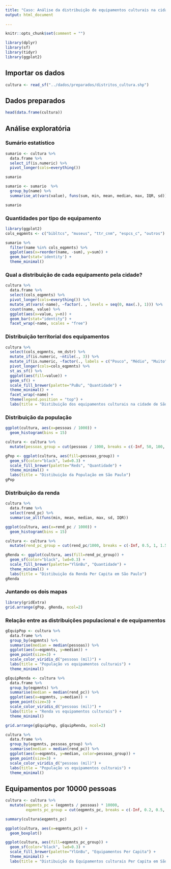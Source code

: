 ```yaml
---
title: "Caso: Análise da distribuição de equipamentos culturais na cidade de São Paulo"
output: html_document
    
---
```


```r
knitr::opts_chunk$set(comment = "")
```


```r
library(dplyr)
library(sf)
library(tidyr)
library(ggplot2)
```

## Importar os dados

```r
cultura <- read_sf("../dados/preparados/distritos_cultura.shp")
```

## Dados preparados

```r
head(data.frame(cultura))
```

## Análise exploratória

### Sumário estatístico

```r
sumario <- cultura %>% 
  data.frame %>% 
  select_if(is.numeric) %>% 
  pivot_longer(cols=everything())

sumario
```


```r
sumario <- sumario  %>%
  group_by(name) %>% 
  summarise_at(vars(value), funs(sum, min, mean, median, max, IQR, sd))

sumario
```

### Quantidades por tipo de equipamento

```r
library(ggplot2)
cols_eqpmnts <- c("bibltcs", "museus", "ttr_cnm", "espcs_c", "outros")

sumario %>% 
  filter(name %in% cols_eqpmnts) %>% 
  ggplot(aes(x=reorder(name, -sum), y=sum)) +
  geom_bar(stat='identity') +
  theme_minimal()
```

### Qual a distribuição de cada equipamento pela cidade?

```r
cultura %>%
  data.frame %>% 
  select(cols_eqpmnts) %>% 
  pivot_longer(cols=everything()) %>% 
  mutate_at(vars(-name), ~factor(. , levels = seq(0, max(.), 1))) %>% 
  count(name, value) %>% 
  ggplot(aes(x=value, y=n)) +
  geom_bar(stat="identity") +
  facet_wrap(~name, scales = "free")
```

### Distribuição territorial dos equipamentos

```r
cultura %>% 
  select(cols_eqpmnts, nm_dstr) %>% 
  mutate_if(is.numeric, ~ntile(., 3)) %>%
  mutate_if(is.numeric, ~factor(., labels = c("Pouco", "Médio", "Muito"))) %>%  
  pivot_longer(cols=cols_eqpmnts) %>% 
  st_as_sf() %>% 
  ggplot(aes(fill=value)) +
  geom_sf() +
  scale_fill_brewer(palette="PuBu", "Quantidade") +
  theme_minimal() +
  facet_wrap(~name) +
  theme(legend.position = "top") +
  labs(title = "Distibuição dos equipamentos culturais na cidade de São Paulo")
```

### Distribuição da população

```r
ggplot(cultura, aes(x=pessoas / 1000)) + 
  geom_histogram(bins = 15)
```

```r
cultura <- cultura %>% 
  mutate(pessoas_group = cut(pessoas / 1000, breaks = c(-Inf, 50, 100, 150, 250, Inf)))

gPop <- ggplot(cultura, aes(fill=pessoas_group)) +
  geom_sf(color="black", lwd=0.3) +
  scale_fill_brewer(palette="Reds", "Quantidade") +
  theme_minimal() +
  labs(title = "Distibuição da População em São Paulo")
gPop
```

### Distribuição da renda

```r
cultura %>% 
  data.frame %>% 
  select(rend_pc) %>% 
  summarise_all(funs(min, mean, median, max, sd, IQR))
```


```r
ggplot(cultura, aes(x=rend_pc / 1000)) + 
  geom_histogram(bins = 15)
```

```r
cultura <- cultura %>% 
  mutate(rend_pc_group = cut(rend_pc/1000, breaks = c(-Inf, 0.5, 1, 1.5, 2, 3.5, Inf)))

gRenda <- ggplot(cultura, aes(fill=rend_pc_group)) +
  geom_sf(color="black", lwd=0.3) +
  scale_fill_brewer(palette="YlGnBu", "Quantidade") +
  theme_minimal() +
  labs(title = "Distibuição da Renda Per Capita em São Paulo")
gRenda
```

### Juntando os dois mapas

```r
library(gridExtra)
grid.arrange(gPop, gRenda, ncol=2)
```

### Relação entre as distribuições populacional e de equipamentos


```r
gEquipPop <- cultura %>% 
  data.frame %>% 
  group_by(eqpmnts) %>% 
  summarise(median = median(pessoas)) %>% 
  ggplot(aes(x=eqpmnts, y=median)) +
  geom_point(size=3) +
  scale_color_viridis_d("pessoas (mil)") +
  labs(title = "População vs equipamentos culturais") +
  theme_minimal()

gEquipRenda <- cultura %>% 
  data.frame %>% 
  group_by(eqpmnts) %>% 
  summarise(median = median(rend_pc)) %>%
  ggplot(aes(x=eqpmnts, y=median)) +
  geom_point(size=3) +
  scale_color_viridis_d("pessoas (mil)") +
  labs(title = "Renda vs equipamentos culturais") +
  theme_minimal()

grid.arrange(gEquipPop, gEquipRenda, ncol=2)
```

```r
cultura %>% 
  data.frame %>% 
  group_by(eqpmnts, pessoas_group) %>% 
  summarise(median = median(rend_pc)) %>% 
  ggplot(aes(x=eqpmnts, y=median, color=pessoas_group)) +
  geom_point(size=3) +
  scale_color_viridis_d("pessoas (mil)") +
  labs(title = "População vs equipamentos culturais") +
  theme_minimal()
```

## Equipamentos por 10000 pessoas

```r
cultura <- cultura %>% 
  mutate(eqpmnts_pc = (eqpmnts / pessoas) * 10000,
         eqpmnts_pc_group = cut(eqpmnts_pc, breaks = c(-Inf, 0.2, 0.5, 1, 3, 10, Inf)))
```

```r
summary(cultura$eqpmnts_pc)
```

```r
ggplot(cultura, aes(x=eqpmnts_pc)) +
  geom_boxplot()
```
```r
ggplot(cultura, aes(fill=eqpmnts_pc_group)) +
  geom_sf(color="black", lwd=0.3) +
  scale_fill_brewer(palette="YlGnBu", "Equipamentos Per Capita") +
  theme_minimal() +
  labs(title = "Distibuição da Equipamentos culturais Per Capita em São Paulo")
```
